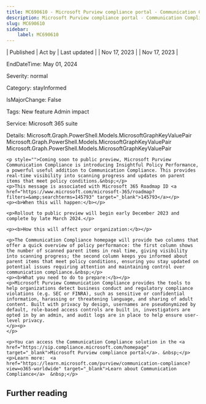 ```yaml
---
title: MC690610 - Microsoft Purview compliance portal - Communication Compliance Insightful Policy Performance - Public Preview
description: Microsoft Purview compliance portal - Communication Compliance Insightful Policy Performance - Public Preview
slug: MC690610
sidebar:
    label: MC690610
---
```



| Published | Act by | Last updated |
| Nov 17, 2023 |  | Nov 17, 2023 |

EndDateTime: May 01, 2024

Severity: normal

Category: stayInformed

IsMajorChange: False

Tags: New feature Admin impact

Service: Microsoft 365 suite

Details: Microsoft.Graph.PowerShell.Models.MicrosoftGraphKeyValuePair Microsoft.Graph.PowerShell.Models.MicrosoftGraphKeyValuePair Microsoft.Graph.PowerShell.Models.MicrosoftGraphKeyValuePair

```
<p style="">Coming soon to public preview, Microsoft Purview Communication Compliance is introducing Insightful Policy Performance, a powerful useful addition to Communication Compliance. This provides real-time visibility into scanning progress and updates on parent items that meet policy conditions.&nbsp;</p>
<p>This message is associated with Microsoft 365 Roadmap ID <a href="https://www.microsoft.com/microsoft-365/roadmap?filters=&amp;searchterms=145793" target="_blank">145793</a></p>
<p><b>When this will happen:</b></p>

<p>Rollout to public preview will begin early December 2023 and complete by late March 2024.</p>

<p><b>How this will affect your organization:</b></p>

<p>The Communication Compliance homepage will provide two columns that offer a quick overview of policy performance: the first column shows the number of scanned parent items in real time, giving visibility into scanning progress; the second column keeps you informed about parent items that meet policy conditions, ensuring you stay updated on potential issues requiring attention and maintaining control over communication compliance.&nbsp;</p>
<p><b>What you need to do to prepare:</b></p>
<p>Microsoft Purview Communication Compliance provides the tools to help organizations detect business conduct and regulatory compliance violations (e.g. SEC or FINRA), such as sensitive or confidential information, harassing or threatening language, and sharing of adult content. Built with privacy by design, usernames are pseudonymized by default, role-based access controls are built in, investigators are opted in by an admin, and audit logs are in place to help ensure user-level privacy.  
</p><p>
</p>

<p>You can access the Communication Compliance solution in the <a href="https://sip.compliance.microsoft.com/homepage" target="_blank">Microsoft Purview compliance portal</a>. &nbsp;</p><p>Learn more:  <a href="https://learn.microsoft.com/purview/communication-compliance?view=o365-worldwide" target="_blank">Learn about Communication Compliance</a>  &nbsp;</p>
```

## Further reading
